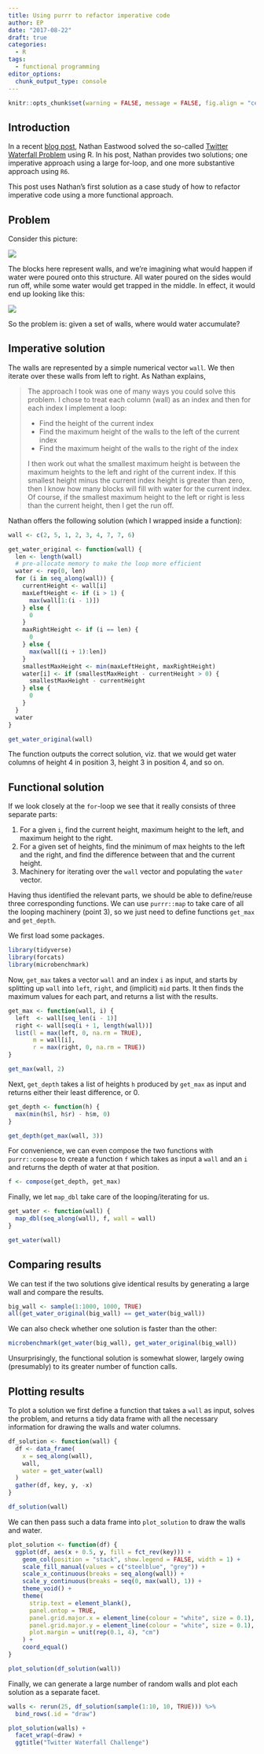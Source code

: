 ```yaml
---
title: Using purrr to refactor imperative code
author: EP
date: "2017-08-22"
draft: true
categories: 
  - R
tags:
  - functional programming
editor_options:
  chunk_output_type: console
---
```


```r
knitr::opts_chunk$set(warning = FALSE, message = FALSE, fig.align = "center")
```

## Introduction

In a recent [blog post
](https://www.mango-solutions.com/blog/the-twitter-waterflow-problem), Nathan
Eastwood solved the so-called [Twitter Waterfall
Problem](http://chrisdone.com/posts/twitter-problem-loeb) using R. In his post,
Nathan provides two solutions; one imperative approach using a large for-loop,
and one more substantive approach using `R6`.

This post uses Nathan's first solution as a case study of how to refactor
imperative code using a more functional approach.

## Problem

Consider this picture:

![](https://www.mango-solutions.com/blog/user/pages/01.blog/130.the-twitter-waterflow-problem/image%201.png)

The blocks here represent walls, and we're imagining what would happen if water
were poured onto this structure. All water poured on the sides would run off,
while some water would get trapped in the middle. In effect, it would end up
looking like this:

![](https://www.mango-solutions.com/blog/user/pages/01.blog/130.the-twitter-waterflow-problem/image2-small.png)

So the problem is: given a set of walls, where would water accumulate?

## Imperative solution

The walls are represented by a simple numerical vector `wall`. We then iterate
over these walls from left to right. As Nathan explains, 

> The approach I took was one of many ways you could solve this problem. I chose
> to treat each column (wall) as an index and then for each index I implement a
> loop:
> 
> * Find the height of the current index 
> * Find the maximum height of the walls to the left of the current index 
> * Find the maximum height of the walls to the right of the index 
> 
> I then work out what the smallest maximum height is between the maximum heights
> to the left and right of the current index. If this smallest height minus the
> current index height is greater than zero, then I know how many blocks will fill
> with water for the current index. Of course, if the smallest maximum height to
> the left or right is less than the current height, then I get the run off.

Nathan offers the following solution (which I wrapped inside a function):

```r
wall <- c(2, 5, 1, 2, 3, 4, 7, 7, 6)

get_water_original <- function(wall) {
  len <- length(wall)
  # pre-allocate memory to make the loop more efficient
  water <- rep(0, len)
  for (i in seq_along(wall)) {
    currentHeight <- wall[i]
    maxLeftHeight <- if (i > 1) {
      max(wall[1:(i - 1)])
    } else {
      0
    }
    maxRightHeight <- if (i == len) {
      0
    } else {
      max(wall[(i + 1):len])
    }
    smallestMaxHeight <- min(maxLeftHeight, maxRightHeight)
    water[i] <- if (smallestMaxHeight - currentHeight > 0) {
      smallestMaxHeight - currentHeight
    } else {
      0
    }
  }
  water
}

get_water_original(wall)
```

The function outputs the correct solution, viz. that we would get water columns
of height 4 in position 3, height 3 in position 4, and so on.

## Functional solution

If we look closely at the `for`-loop we see that it really consists of three
separate parts:

1. For a given `i`, find the current height, maximum height to the left, and
maximum height to the right.
1. For a given set of heights, find the minimum of max heights to the left and
the right, and find the difference between that and the current height.
1. Machinery for iterating over the `wall` vector and populating the `water`
vector.

Having thus identified the relevant parts, we should be able to define/reuse
three corresponding functions. We can use `purrr::map` to take care of all the
looping machinery (point 3), so we just need to define functions `get_max` and
`get_depth`.

We first load some packages.

```r
library(tidyverse)
library(forcats)
library(microbenchmark)
```

Now, `get_max` takes a vector `wall` and an index `i` as input, and starts by
splitting up `wall` into `left`, `right`, and (implicit) `mid` parts. It then
finds the maximum values for each part, and returns a list with the results.

```r
get_max <- function(wall, i) {
  left  <- wall[seq_len(i - 1)]
  right <- wall[seq(i + 1, length(wall))]
  list(l = max(left, 0, na.rm = TRUE),
       m = wall[i],
       r = max(right, 0, na.rm = TRUE))
}

get_max(wall, 2)
```

Next, `get_depth` takes a list of heights `h` produced by `get_max` as input and
returns either their least difference, or 0.

```r
get_depth <- function(h) {
  max(min(h$l, h$r) - h$m, 0)
}

get_depth(get_max(wall, 3))
```

For convenience, we can even compose the two functions with `purrr::compose` to
create a function `f` which takes as input a `wall` and an `i` and returns the
depth of water at that position.

```r
f <- compose(get_depth, get_max)
```

Finally, we let `map_dbl` take care of the looping/iterating for us.

```r
get_water <- function(wall) {
  map_dbl(seq_along(wall), f, wall = wall)
}

get_water(wall)
```

## Comparing results

We can test if the two solutions give identical results by generating a large
wall and compare the results.

```r
big_wall <- sample(1:1000, 1000, TRUE)
all(get_water_original(big_wall) == get_water(big_wall))
```

We can also check whether one solution is faster than the other:

```r
microbenchmark(get_water(big_wall), get_water_original(big_wall))
```

Unsurprisingly, the functional solution is somewhat slower, largely owing
(presumably) to its greater number of function calls.

## Plotting results

To plot a solution we first define a function that takes a `wall` as input,
solves the problem, and returns a tidy data frame with all the necessary
information for drawing the walls and water columns.

```r
df_solution <- function(wall) {
  df <- data_frame(
    x = seq_along(wall),
    wall,
    water = get_water(wall)
  )
  gather(df, key, y, -x)
}

df_solution(wall)
```

We can then pass such a data frame into `plot_solution` to draw the walls and
water.

```r
plot_solution <- function(df) {
  ggplot(df, aes(x + 0.5, y, fill = fct_rev(key))) +
    geom_col(position = "stack", show.legend = FALSE, width = 1) +
    scale_fill_manual(values = c("steelblue", "grey")) +
    scale_x_continuous(breaks = seq_along(wall)) +
    scale_y_continuous(breaks = seq(0, max(wall), 1)) +
    theme_void() +
    theme(
      strip.text = element_blank(),
      panel.ontop = TRUE,
      panel.grid.major.x = element_line(colour = "white", size = 0.1),
      panel.grid.major.y = element_line(colour = "white", size = 0.1),
      plot.margin = unit(rep(0.1, 4), "cm")
    ) +
    coord_equal()
}

plot_solution(df_solution(wall))
```

Finally, we can generate a large number of random walls and plot each solution
as a separate facet.

```r
walls <- rerun(25, df_solution(sample(1:10, 10, TRUE))) %>% 
  bind_rows(.id = "draw")

plot_solution(walls) +
  facet_wrap(~draw) +
  ggtitle("Twitter Waterfall Challenge")
```
